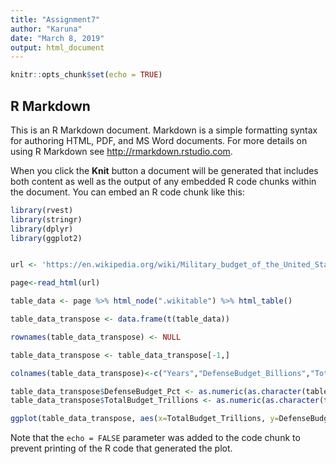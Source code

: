 ```yaml
---
title: "Assignment7"
author: "Karuna"
date: "March 8, 2019"
output: html_document
---
```


```r
knitr::opts_chunk$set(echo = TRUE)
```

## R Markdown

This is an R Markdown document. Markdown is a simple formatting syntax for authoring HTML, PDF, and MS Word documents. For more details on using R Markdown see <http://rmarkdown.rstudio.com>.

When you click the **Knit** button a document will be generated that includes both content as well as the output of any embedded R code chunks within the document. You can embed an R code chunk like this:

```r
library(rvest)
library(stringr)
library(dplyr)
library(ggplot2)


url <- 'https://en.wikipedia.org/wiki/Military_budget_of_the_United_States'

page<-read_html(url)

table_data <- page %>% html_node(".wikitable") %>% html_table()

table_data_transpose <- data.frame(t(table_data))

rownames(table_data_transpose) <- NULL

table_data_transpose <- table_data_transpose[-1,]

colnames(table_data_transpose)<-c("Years","DefenseBudget_Billions","TotalBudget_Trillions","DefenseBudget_Pct","DefenseSpendingChange_Pct")

table_data_transpose$DefenseBudget_Pct <- as.numeric(as.character(table_data_transpose$DefenseBudget_Pct))
table_data_transpose$TotalBudget_Trillions <- as.numeric(as.character(table_data_transpose$TotalBudget_Trillions))

ggplot(table_data_transpose, aes(x=TotalBudget_Trillions, y=DefenseBudget_Pct)) + geom_point() + geom_smooth(method = 'lm') + ggtitle("Defense Budget % vs Total Budget (Trillions)") + xlab("Total Budget (Trillions)") +ylab("Defense Budget %")
```




Note that the `echo = FALSE` parameter was added to the code chunk to prevent printing of the R code that generated the plot.
